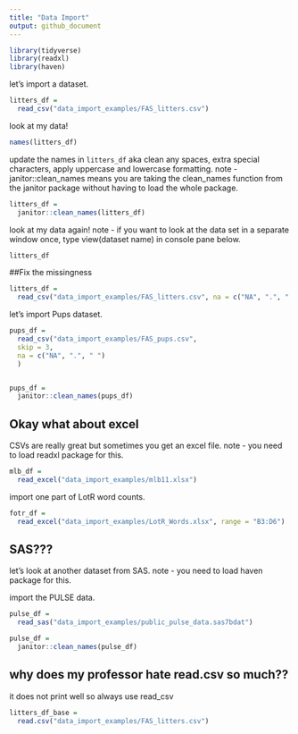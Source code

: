 ```yaml
---
title: "Data Import"
output: github_document
---
```


```r
library(tidyverse)
library(readxl)
library(haven)
```

let's import a dataset.

```r
litters_df = 
  read_csv("data_import_examples/FAS_litters.csv")
```

look at my data!
```r
names(litters_df)
```

update the names in `litters_df` aka clean any spaces, extra special characters, apply uppercase and lowercase formatting.
note - janitor::clean_names means you are taking the clean_names function from the janitor package without having to load the whole package.
```r
litters_df = 
  janitor::clean_names(litters_df)
```

look at my data again! 
note - if you want to look at the data set in a separate window once, type view(dataset name) in console pane below.
```r
litters_df
```


##Fix the missingness

```r
litters_df = 
  read_csv("data_import_examples/FAS_litters.csv", na = c("NA", ".", " "))
```

let's import Pups dataset.

```r
pups_df = 
  read_csv("data_import_examples/FAS_pups.csv",
  skip = 3,
  na = c("NA", ".", " ")
  )


pups_df = 
  janitor::clean_names(pups_df)
```

## Okay what about excel

CSVs are really great but sometimes you get an excel file.
note - you need to load readxl package for this.

```r
mlb_df = 
  read_excel("data_import_examples/mlb11.xlsx")
```

import one part of LotR word counts.
```r
fotr_df = 
  read_excel("data_import_examples/LotR_Words.xlsx", range = "B3:D6")
```

## SAS???

let's look at another dataset from SAS.
note - you need to load haven package for this.

import the PULSE data.

```r
pulse_df = 
  read_sas("data_import_examples/public_pulse_data.sas7bdat")

pulse_df = 
  janitor::clean_names(pulse_df)
```


## why does my professor hate read.csv so much??

it does not print well so always use read_csv
```r
litters_df_base = 
  read.csv("data_import_examples/FAS_litters.csv")
```

